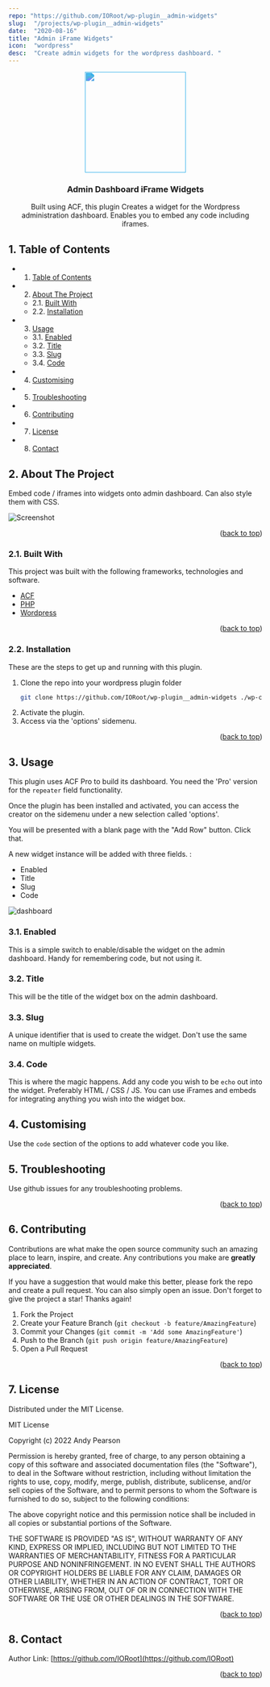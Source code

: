 ```yaml
---
repo: "https://github.com/IORoot/wp-plugin__admin-widgets"
slug:  "/projects/wp-plugin__admin-widgets"
date:  "2020-08-16"
title: "Admin iFrame Widgets"
icon:  "wordpress"
desc:  "Create admin widgets for the wordpress dashboard. "
---
```



<div id="top"></div>

<div align="center">

<div style="filter: invert(37%) sepia(37%) saturate(800%) hue-rotate(154deg) brightness(99%) contrast(100%);">
<img src="https://cdn.jsdelivr.net/npm/@mdi/svg@6.7.96/svg/widgets-outline.svg" style="width:200px;"/>
</div>

<h3 align="center">Admin Dashboard iFrame Widgets</h3>

<p align="center">
    Built using ACF, this plugin Creates a widget for the Wordpress administration dashboard. Enables you to embed any code including iframes.
</p>    
</div>

##  1. <a name='TableofContents'></a>Table of Contents

* 1. [Table of Contents](#TableofContents)
* 2. [About The Project](#AboutTheProject)
	* 2.1. [Built With](#BuiltWith)
	* 2.2. [Installation](#Installation)
* 3. [Usage](#Usage)
	* 3.1. [Enabled](#Enabled)
	* 3.2. [Title](#Title)
	* 3.3. [Slug](#Slug)
	* 3.4. [Code](#Code)
* 4. [Customising](#Customising)
* 5. [Troubleshooting](#Troubleshooting)
* 6. [Contributing](#Contributing)
* 7. [License](#License)
* 8. [Contact](#Contact)


##  2. <a name='AboutTheProject'></a>About The Project

Embed code / iframes into widgets onto admin dashboard. Can also style them with CSS.

![Screenshot](https://github.com/IORoot/wp-plugin__admin-widgets/blob/master/files/dashboard.png?raw=true)

<p align="right">(<a href="#top">back to top</a>)</p>



###  2.1. <a name='BuiltWith'></a>Built With

This project was built with the following frameworks, technologies and software.

* [ACF](https://advancedcustomfields.com/)
* [PHP](https://php.net/)
* [Wordpress](https://wordpress.org/)

<p align="right">(<a href="#top">back to top</a>)</p>



###  2.2. <a name='Installation'></a>Installation

These are the steps to get up and running with this plugin.

1. Clone the repo into your wordpress plugin folder
    ```sh
    git clone https://github.com/IORoot/wp-plugin__admin-widgets ./wp-content/plugins/admin-widgets
    ```
1. Activate the plugin.
1. Access via the 'options' sidemenu.


<p align="right">(<a href="#top">back to top</a>)</p>



##  3. <a name='Usage'></a>Usage

This plugin uses ACF Pro to build its dashboard. You need the 'Pro' version for the `repeater` field functionality. 

Once the plugin has been installed and activated, you can access the creator on the sidemenu under a new selection called 'options'.

You will be presented with a blank page with the "Add Row" button. Click that.

A new widget instance will be added with three fields. :
- Enabled
- Title
- Slug 
- Code 

![dashboard](https://github.com/IORoot/wp-plugin__admin-widgets/blob/master/files/admin_widgets.png?raw=true)

###  3.1. <a name='Enabled'></a>Enabled

This is a simple switch to enable/disable the widget on the admin dashboard. Handy for remembering code, but not using it.

###  3.2. <a name='Title'></a>Title

This will be the title of the widget box on the admin dashboard.

###  3.3. <a name='Slug'></a>Slug

A unique identifier that is used to create the widget. Don't use the same name on multiple widgets.

###  3.4. <a name='Code'></a>Code

This is where the magic happens. Add any code you wish to be `echo` out into the widget. Preferably HTML / CSS / JS. 
You can use iFrames and embeds for integrating anything you wish into the widget box.


##  4. <a name='Customising'></a>Customising

Use the `code` section of the options to add whatever code you like.

##  5. <a name='Troubleshooting'></a>Troubleshooting

Use github issues for any troubleshooting problems.

<p align="right">(<a href="#top">back to top</a>)</p>


##  6. <a name='Contributing'></a>Contributing

Contributions are what make the open source community such an amazing place to learn, inspire, and create. Any contributions you make are **greatly appreciated**.

If you have a suggestion that would make this better, please fork the repo and create a pull request. You can also simply open an issue.
Don't forget to give the project a star! Thanks again!

1. Fork the Project
2. Create your Feature Branch (`git checkout -b feature/AmazingFeature`)
3. Commit your Changes (`git commit -m 'Add some AmazingFeature'`)
4. Push to the Branch (`git push origin feature/AmazingFeature`)
5. Open a Pull Request

<p align="right">(<a href="#top">back to top</a>)</p>



##  7. <a name='License'></a>License

Distributed under the MIT License.

MIT License

Copyright (c) 2022 Andy Pearson

Permission is hereby granted, free of charge, to any person obtaining a copy
of this software and associated documentation files (the "Software"), to deal
in the Software without restriction, including without limitation the rights
to use, copy, modify, merge, publish, distribute, sublicense, and/or sell
copies of the Software, and to permit persons to whom the Software is
furnished to do so, subject to the following conditions:

The above copyright notice and this permission notice shall be included in all
copies or substantial portions of the Software.

THE SOFTWARE IS PROVIDED "AS IS", WITHOUT WARRANTY OF ANY KIND, EXPRESS OR
IMPLIED, INCLUDING BUT NOT LIMITED TO THE WARRANTIES OF MERCHANTABILITY,
FITNESS FOR A PARTICULAR PURPOSE AND NONINFRINGEMENT. IN NO EVENT SHALL THE
AUTHORS OR COPYRIGHT HOLDERS BE LIABLE FOR ANY CLAIM, DAMAGES OR OTHER
LIABILITY, WHETHER IN AN ACTION OF CONTRACT, TORT OR OTHERWISE, ARISING FROM,
OUT OF OR IN CONNECTION WITH THE SOFTWARE OR THE USE OR OTHER DEALINGS IN THE
SOFTWARE.

<p align="right">(<a href="#top">back to top</a>)</p>



##  8. <a name='Contact'></a>Contact

Author Link: [https://github.com/IORoot](https://github.com/IORoot)

<p align="right">(<a href="#top">back to top</a>)</p>

